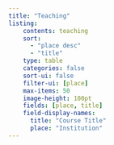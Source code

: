 ```yaml
---
title: "Teaching"
listing:
    contents: teaching
    sort: 
      - "place desc" 
      - "title"
    type: table
    categories: false
    sort-ui: false
    filter-ui: [place]
    max-items: 50
    image-height: 100pt
    fields: [place, title]
    field-display-names:
      title: "Course Title"
      place: "Institution"
---
```


